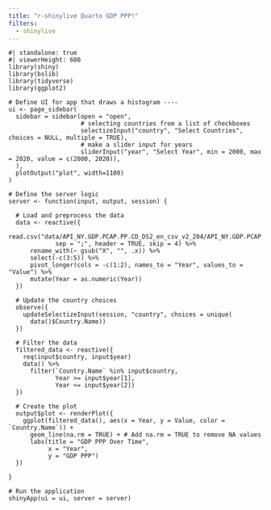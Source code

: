 ```yaml
---
title: "r-shinylive Quarto GDP PPP!"
filters:
  - shinylive
---
```


```shinylive-r
#| standalone: true
#| viewerHeight: 600
library(shiny)
library(bslib)
library(tidyverse)
library(ggplot2)

# Define UI for app that draws a histogram ----
ui <- page_sidebar(
  sidebar = sidebar(open = "open",
                    # selecting countries from a list of checkboxes
                    selectizeInput("country", "Select Countries", choices = NULL, multiple = TRUE),
                    # make a slider input for years
                    sliderInput("year", "Select Year", min = 2000, max = 2020, value = c(2000, 2020)),
  ),
  plotOutput("plot", width=1100)
)

# Define the server logic
server <- function(input, output, session) {
  
  # Load and preprocess the data
  data <- reactive({
      read.csv("data/API_NY.GDP.PCAP.PP.CD_DS2_en_csv_v2_204/API_NY.GDP.PCAP.PP.CD_DS2_en_csv_v2_204.csv",
             sep = ";", header = TRUE, skip = 4) %>%
      rename_with(~ gsub("X", "", .x)) %>%
      select(-c(3:5)) %>%
      pivot_longer(cols = -c(1:2), names_to = "Year", values_to = "Value") %>%
      mutate(Year = as.numeric(Year))
  })
  
  # Update the country choices
  observe({
    updateSelectizeInput(session, "country", choices = unique(
      data()$Country.Name))
  })
    
  # Filter the data
  filtered_data <- reactive({
    req(input$country, input$year)
    data() %>%
      filter(`Country.Name` %in% input$country,
             Year >= input$year[1],
             Year <= input$year[2])
  })
  
  # Create the plot
  output$plot <- renderPlot({
    ggplot(filtered_data(), aes(x = Year, y = Value, color = `Country.Name`)) +
      geom_line(na.rm = TRUE) + # Add na.rm = TRUE to remove NA values
      labs(title = "GDP PPP Over Time",
           x = "Year",
           y = "GDP PPP")
  })

}

# Run the application
shinyApp(ui = ui, server = server)

```
